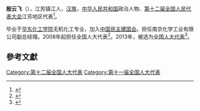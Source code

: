 '''殷云飞'''（{{bd|1966年||}}），江苏镇江人，[[汉族|汉族]]，[[中华人民共和国|中华人民共和国]]政治人物、[[第十二届全国人民代表大会|第十二届全国人民代表大会]]江苏地区代表<ref>{{cite web|author=新华网|title=第十一届全国人大代表|url=http://news.xinhuanet.com/ziliao/2008-03/03/content_7708230.htm?node=36628|publisher=新华网|accessdate=2014-01-07|archive-date=2014-01-10|archive-url=https://web.archive.org/web/20140110211415/http://news.xinhuanet.com/ziliao/2008-03/03/content_7708230.htm?node=36628|dead-url=no}}</ref>。

毕业于[[华东化工学院|华东化工学院]]无机化工专业，加入[[中国民主建国会|中国民主建国会]]。担任南京化学工业有限公司副总经理。2008年起担任全国人大代表<ref>{{cite news|title=全国人大代表信息-殷云飞|url= http://210.82.31.1:8084/delegate/viewDelegate.action?dbid=110819|accessdate=2013-04-05|newspaper=全国人大网|archive-url=https://web.archive.org/web/20140529085327/http://www.npc.gov.cn/delegate/viewDelegate.action?dbid=110819|archive-date=2014-05-29|dead-url=yes}}</ref>。2013年，被选为[[全国人大代表|全国人大代表]]<ref>{{cite news|title=全国人大代表信息-殷云飞|url= http://210.82.31.1:8084/delegate/viewDelegate.action?dbid=120796|accessdate=2013-03-28|newspaper=全国人大网|archive-url=https://web.archive.org/web/20140529084912/http://www.npc.gov.cn/delegate/viewDelegate.action?dbid=120796|archive-date=2014-05-29|dead-url=yes}}</ref>。

==參考文獻==
{{reflist}}
{{中国政治人物小作品}}

[[Category:第十二届全国人大代表|Category:第十二届全国人大代表]]
[[Category:第十一届全国人大代表|Category:第十一届全国人大代表]]
